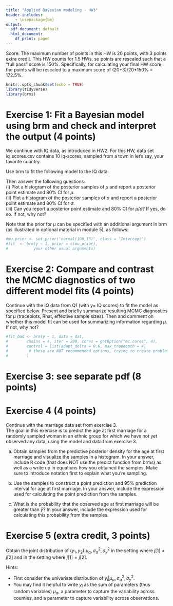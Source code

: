 ```yaml
---
title: "Applied Bayesian modeling - HW3"
header-includes:
    - \usepackage{bm}
output:
  pdf_document: default
  html_document:
    df_print: paged
---
```



Score: The maximum number of points in this HW is 20 points, with 3 points extra credit. This HW counts for 1.5 HWs, so points are rescaled such that a "full pass" score is 150%. Specifically, for calculating your final HW score, the points will be rescaled to a maximum score of (20+3)/20*150% = 172.5%. 




```r
knitr::opts_chunk$set(echo = TRUE)
library(tidyverse)
library(brms)
```

# Exercise 1: Fit a Bayesian model using brm and check and interpret the output (4 points)

We continue with IQ data, as introduced in HW2. For this HW, data set iq_scores.csv contains 10 iq-scores, sampled from a town in let's say, your favorite country. 

Use brm to fit the following model to the IQ data:
\begin{eqnarray*}
y_i|\theta_i, \sigma^2 &\sim& N(\theta_i, \sigma^2) \text{(independent), for } i = 1, 2, \hdots, n; \\
\mu &\sim& N(100, 15^2);\\
\sigma &\sim& \text{use the brm-default}.
\end{eqnarray*} 

Then answer the following questions:  
(i) Plot a histogram of the posterior samples of $\mu$ and report a posterior point estimate and 80% CI for $\mu$.  
(ii) Plot a histogram of the posterior samples of $\sigma$ and report a posterior point estimate and 80% CI for $\sigma$.  
(iii) Can you report a posterior point estimate and 80% CI for $\mu/\sigma$? If yes, do so. If not, why not?   

Note that the prior for $\mu$ can be specified with an additional argument in brm (as illustrated in optional material in module 5), as follows:
```r
#mu_prior <- set_prior("normal(100,15)", class = "Intercept")
#fit  <- brm(y ~ 1, prior = c(mu_prior), 
#           your other usual arguments)
```


# Exercise 2: Compare and contrast the MCMC diagnostics of two different model fits (4 points)

Continue with the IQ data from Q1 (with y= IQ scores)  to fit the model  as specified below. Present and briefly summarize resulting MCMC diagnostics for $\mu$ (traceplots, Rhat, effective sample sizes). Then and comment on whether this model fit can be used for summarizing information regarding $\mu$. If not, why not? 


```r
#fit_bad <- brm(y ~ 1, data = dat,
#        chains = 4, iter = 200, cores = getOption("mc.cores", 4),
#        control = list(adapt_delta = 0.6, max_treedepth = 4)
#         # these are NOT recommended options, trying to create problems here!
#        )
```

# Exercise 3: see separate pdf (8 points)

# Exercise 4 (4 points)
Continue with the marriage data set from exercise 3.  
The goal in this exercise is to predict the age at first marriage for a randomly sampled woman in an ethnic group for which we have not yet observed any data, using the model and data from exercise 3.

(a) Obtain samples from the predictive posterior density for the age at first marriage and visualize the samples in a histogram. In your answer, include R code (that does NOT use the predict function from brms) as well as a write up in equations how you obtained the samples. Make sure to introduce notation first to explain what you're sampling. 

(b) Use the samples to construct a point prediction and 95% prediction interval for age at first marriage. In your answer, include the expression used for calculating the point prediction from the samples. 

(c) What is the probability that the observed age at first marriage will be greater than $\bar{y}$? In your answer, include the expression used for calculating this probability from the samples. 


# Exercise 5 (extra credit, 3 points)

Obtain the joint distribution of $(y_1, y_2)|\mu_{\alpha}, \sigma_{\alpha}^2, \sigma_{y}^2$ in the setting where $j[1] \neq j[2]$ and in the setting where $j[1] = j[2]$.  

Hints:  

- First consider the univariate distribution of $y_i|\mu_{\alpha}, \sigma_{\alpha}^2, \sigma_{y}^2$.  
- You may find it helpful to write $y_i$ as the sum of parameters (thus random variables) $\mu_{\alpha}$, a parameter to capture the variability across counties, and a parameter to capture variability across observations.






